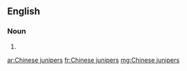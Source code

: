 ==English==

===Noun===
{{head|en|plural}}

# {{plural of|Chinese juniper|lang=en|nocat=1}}

[[ar:Chinese junipers]]
[[fr:Chinese junipers]]
[[mg:Chinese junipers]]